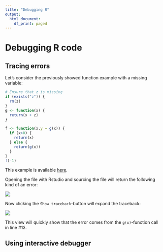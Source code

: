 ```yaml
---
title: "Debugging R"
output:
  html_document:
    df_print: paged
---
```


# Debugging R code {#practice}

## Tracing errors

Let's consider the previously showed function example with a missing variable:

```r
# Ensure that z is missing
if (exists("z")) {
  rm(z)
}
g <- function(x) {
  return(x + z)
}

f <- function(x,y = g(x)) {
  if (x>0) {
    return(x)
  } else {
    return(g(x))
  }
}
f(-1)
```
This example is available [here](https://raw.githubusercontent.com/AaltoSciComp/r-debugging/main/examples/missing-variables.R).

Opening the file with Rstudio and sourcing the file will return the following kind of an error:

![](https://raw.githubusercontent.com/AaltoSciComp/r-debugging/main/images/missing-variable.png)

Now clicking the `Show traceback`-button will expand the traceback:

![](https://raw.githubusercontent.com/AaltoSciComp/r-debugging/main/images/missing-variables-traceback.png)

This view will quickly show that the error comes from the `g(x)`-function call in line #13.

## Using interactive debugger



